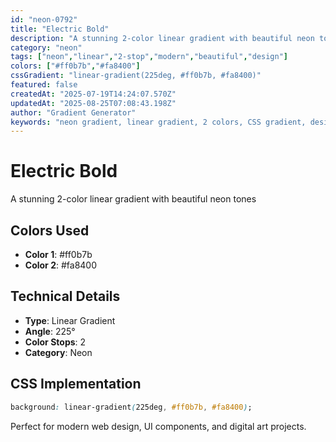 ```yaml
---
id: "neon-0792"
title: "Electric Bold"
description: "A stunning 2-color linear gradient with beautiful neon tones"
category: "neon"
tags: ["neon","linear","2-stop","modern","beautiful","design"]
colors: ["#ff0b7b","#fa8400"]
cssGradient: "linear-gradient(225deg, #ff0b7b, #fa8400)"
featured: false
createdAt: "2025-07-19T14:24:07.570Z"
updatedAt: "2025-08-25T07:08:43.198Z"
author: "Gradient Generator"
keywords: "neon gradient, linear gradient, 2 colors, CSS gradient, design, #ff0b7b, #fa8400"
---
```


# Electric Bold

A stunning 2-color linear gradient with beautiful neon tones

## Colors Used
- **Color 1**: #ff0b7b
- **Color 2**: #fa8400

## Technical Details
- **Type**: Linear Gradient
- **Angle**: 225°
- **Color Stops**: 2
- **Category**: Neon

## CSS Implementation
```css
background: linear-gradient(225deg, #ff0b7b, #fa8400);
```

Perfect for modern web design, UI components, and digital art projects.
